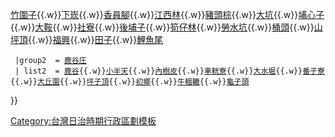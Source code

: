 {{noteTA
|1=zh-hans:庄; zh-hant:庄;
}}
{{Navbox
  |name    = 竹山郡
  |title   = 昔日[[竹山郡]]（1920年-1945年）
  |style   = width: 100%
  |group1  = [[竹山街]]
  | list1  = [[竹山 (大字)|竹山]]{{.w}}[[竹圍子 (南投縣)|竹圍子]]{{.w}}[[下崁 (南投縣)|下崁]]{{.w}}[[香員腳]]{{.w}}[[江西林]]{{.w}}[[豬頭棕]]{{.w}}[[大坑 (南投縣)|大坑]]{{.w}}[[埔心子]]{{.w}}[[大鞍]]{{.w}}[[社寮 (南投縣)|社寮]]{{.w}}[[後埔子]]{{.w}}[[筍仔林]]{{.w}}[[勞水坑]]{{.w}}[[桶頭 (地名)|桶頭]]{{.w}}[[山坪頂]]{{.w}}[[福興 (南投縣竹山鎮)|福興]]{{.w}}[[田子 (南投縣竹山鎮)|田子]]{{.w}}[[鯉魚尾]]
  |group2  = [[鹿谷庄]] 
  | list2  = [[鹿谷 (大字)|鹿谷]]{{.w}}[[小半天]]{{.w}}[[內樹皮]]{{.w}}[[車輄寮]]{{.w}}[[大水堀]]{{.w}}[[番子寮 (南投縣鹿谷鄉)|番子寮]]{{.w}}[[大丘園 (南投縣)|大丘園]]{{.w}}[[坪子頂]]{{.w}}[[初鄉]]{{.w}}[[牛轀轆]]{{.w}}[[龜子頭 (水里鄉)|龜子頭]]
}}
<noinclude>
[[Category:台灣日治時期行政區劃模板]]
</noinclude>